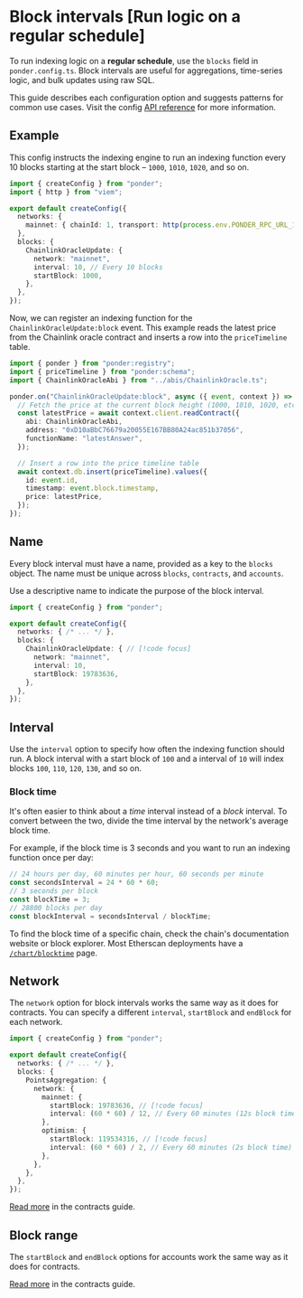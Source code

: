 
# Block intervals [Run logic on a regular schedule]

To run indexing logic on a **regular schedule**, use the `blocks` field in `ponder.config.ts`. Block intervals are useful for aggregations, time-series logic, and bulk updates using raw SQL.

This guide describes each configuration option and suggests patterns for common use cases. Visit the config [API reference](/docs/api-reference/config) for more information.

## Example

This config instructs the indexing engine to run an indexing function every 10 blocks starting at the start block – `1000`, `1010`, `1020`, and so on.

```ts [ponder.config.ts]
import { createConfig } from "ponder";
import { http } from "viem";

export default createConfig({
  networks: {
    mainnet: { chainId: 1, transport: http(process.env.PONDER_RPC_URL_1) },
  },
  blocks: {
    ChainlinkOracleUpdate: {
      network: "mainnet",
      interval: 10, // Every 10 blocks
      startBlock: 1000,
    },
  },
});
```

Now, we can register an indexing function for the `ChainlinkOracleUpdate:block` event. This example reads the latest price from the Chainlink oracle contract and inserts a row into the `priceTimeline` table.

```ts [src/index.ts]
import { ponder } from "ponder:registry";
import { priceTimeline } from "ponder:schema";
import { ChainlinkOracleAbi } from "../abis/ChainlinkOracle.ts";

ponder.on("ChainlinkOracleUpdate:block", async ({ event, context }) => {
  // Fetch the price at the current block height (1000, 1010, 1020, etc.)
  const latestPrice = await context.client.readContract({
    abi: ChainlinkOracleAbi,
    address: "0xD10aBbC76679a20055E167BB80A24ac851b37056",
    functionName: "latestAnswer",
  });

  // Insert a row into the price timeline table
  await context.db.insert(priceTimeline).values({
    id: event.id,
    timestamp: event.block.timestamp,
    price: latestPrice,
  });
});
```

## Name

Every block interval must have a name, provided as a key to the `blocks` object. The name must be unique across `blocks`, `contracts`, and `accounts`.

Use a descriptive name to indicate the purpose of the block interval.

```ts [ponder.config.ts]
import { createConfig } from "ponder";

export default createConfig({
  networks: { /* ... */ },
  blocks: {
    ChainlinkOracleUpdate: { // [!code focus]
      network: "mainnet",
      interval: 10,
      startBlock: 19783636,
    },
  },
});
```

## Interval

Use the `interval` option to specify how often the indexing function should run. A block interval with a start block of `100` and a interval of `10` will index blocks `100`, `110`, `120`, `130`, and so on.

### Block time

It's often easier to think about a _time_ interval instead of a _block_ interval. To convert between the two, divide the time interval by the network's average block time.

For example, if the block time is 3 seconds and you want to run an indexing function once per day:

```ts
// 24 hours per day, 60 minutes per hour, 60 seconds per minute
const secondsInterval = 24 * 60 * 60;
// 3 seconds per block
const blockTime = 3;
// 28800 blocks per day
const blockInterval = secondsInterval / blockTime;
```

To find the block time of a specific chain, check the chain's documentation website or block explorer. Most Etherscan deployments have a [`/chart/blocktime`](https://polygonscan.com/chart/blocktime) page.

## Network

The `network` option for block intervals works the same way as it does for contracts. You can specify a different `interval`, `startBlock` and `endBlock` for each network.

```ts [ponder.config.ts]
import { createConfig } from "ponder";

export default createConfig({
  networks: { /* ... */ },
  blocks: {
    PointsAggregation: {
      network: {
        mainnet: {
          startBlock: 19783636, // [!code focus]
          interval: (60 * 60) / 12, // Every 60 minutes (12s block time) // [!code focus]
        }, 
        optimism: { 
          startBlock: 119534316, // [!code focus]
          interval: (60 * 60) / 2, // Every 60 minutes (2s block time) // [!code focus]
        },
      },
    },
  },
});
```

[Read more](/docs/config/contracts#network) in the contracts guide.

## Block range

The `startBlock` and `endBlock` options for accounts work the same way as it does for contracts.

[Read more](/docs/config/contracts#block-range) in the contracts guide.
